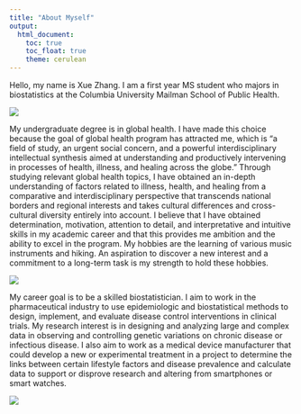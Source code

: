 ```yaml
---
title: "About Myself"
output:
  html_document:
    toc: true
    toc_float: true
    theme: cerulean
---
```




Hello, my name is Xue Zhang. I am a first year MS student who majors in biostatistics at the Columbia University Mailman School of Public Health. 

![](images/mailman.jpg)

My undergraduate degree is in global health. I have made this choice because the goal of global health program has attracted me, which is "a field of study, an urgent social concern, and a powerful interdisciplinary intellectual synthesis aimed at understanding and productively intervening in processes of health, illness, and healing across the globe." Through studying relevant global health topics, I have obtained an in-depth understanding of factors related to illness, health, and healing from a comparative and interdisciplinary perspective that transcends national borders and regional interests and takes cultural differences and cross-cultural diversity entirely into account. I believe that I have obtained determination, motivation, attention to detail, and interpretative and intuitive skills in my academic career and that this provides me ambition and the ability to excel in the program. My hobbies are the learning of various music instruments and hiking. An aspiration to discover a new interest and a commitment to a long-term task is my strength to hold these hobbies.

![](images/global_health.jpeg)

My career goal is to be a skilled biostatistician. I aim to work in the pharmaceutical industry to use epidemiologic and biostatistical methods to design, implement, and evaluate disease control interventions in clinical trials. My research interest is in designing and analyzing large and complex data in observing and controlling genetic variations on chronic disease or infectious disease. I also aim to work as a medical device manufacturer that could develop a new or experimental treatment in a project to determine the links between certain lifestyle factors and disease prevalence and calculate data to support or disprove research and altering from smartphones or smart watches.

![](images/biost.jpeg)